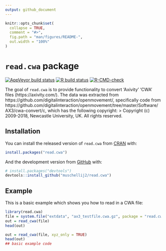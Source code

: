 ```yaml
---
output: github_document
---
```


<!-- README.md is generated from README.Rmd. Please edit that file -->

```r
knitr::opts_chunk$set(
  collapse = TRUE,
  comment = "#>",
  fig.path = "man/figures/README-",
  out.width = "100%"
)
```

# `read.cwa` package

<!-- badges: start -->
[![AppVeyor build status](https://ci.appveyor.com/api/projects/status/github/muschellij2/read-cwa?branch=master&svg=true)](https://ci.appveyor.com/project/muschellij2/read-cwa)
[![R build status](https://github.com/muschellij2/read.cwa/workflows/R-CMD-check/badge.svg)](https://github.com/muschellij2/read.cwa/actions)
[![R-CMD-check](https://github.com/muschellij2/read.cwa/actions/workflows/R-CMD-check.yaml/badge.svg)](https://github.com/muschellij2/read.cwa/actions/workflows/R-CMD-check.yaml)
<!-- badges: end -->

The goal of `read.cwa` is to provide functionality to convert 'Axivity' 'CWA' files (https://axivity.com/).  The data was extracted from https://github.com/digitalinteraction/openmovement/, specifically code from https://github.com/digitalinteraction/openmovement/tree/master/Software/AX3/cwa-convert/c, 
which has the following copyright:
> Copyright (c) 2009-2018, Newcastle University, UK.
All rights reserved.

## Installation

You can install the released version of `read.cwa` from [CRAN](https://CRAN.R-project.org) with:

```r
install.packages("read.cwa")
```

And the development version from [GitHub](https://github.com/) with:

```r
# install.packages("devtools")
devtools::install_github("muschellij2/read.cwa")
```
## Example

This is a basic example which shows you how to read in a CWA file:

```r
library(read.cwa)
file = system.file("extdata", "ax3_testfile.cwa.gz", package = "read.cwa")
out = read_cwa(file)
head(out)
```

```r
out = read_cwa(file, xyz_only = TRUE)
head(out)
## basic example code
```

